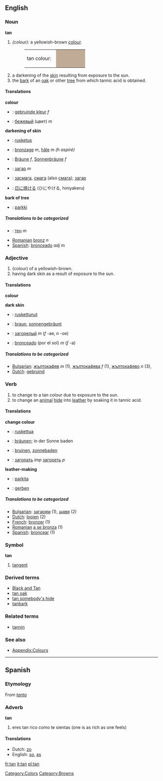 {{Wikipedia}}
==English==

===Noun===
'''tan'''
#''(colour):'' a yellowish-brown [[color|colour]].
#:<table><tr><td>tan colour: &nbsp;</td><td bgcolor="#C0AC96" width="80">&nbsp; </td></tr></table>
#a darkening of the [[skin]] resulting from exposure to the sun.
#the [[bark]] of an [[oak]] or other [[tree]] from which tannic acid is obtained.

====Translations====
'''colour'''
{{top}}
*{{nl}}: [[gebruinde kleur]] ''f''
{{mid}}
*{{ru}}: [[:ru:бежевый|б<u>е</u>жевый]] (цвет) ''m''
{{bottom}}

'''darkening of skin'''
{{top}}
*{{fi}}: [[rusketus]]
*{{fr}}: [[:fr:bronzage|bronz<u>a</u>ge]] ''m'', [[:fr:hâle|hâle]] ''m'' ''(h aspiré)''
*{{de}}: [[Bräune|Br<u>äu</u>ne]] ''f'', [[Sonnenbräune|S<u>o</u>nnenbräune]] ''f''
{{mid}}
*{{ru}}: [[:ru:загар|заг<u>а</u>р]] ''m''
*{{uk}}: [[:uk:засмага|засм<u>а</u>га]], [[:uk:смага|см<u>а</u>га]] (also [[:uk:смага|смаг<u>а</u>]]); [[:uk:загар|заг<u>а</u>р]]
*{{ja}}: [[日に焼ける]] (ひにやける, hiniyakeru)
{{bottom}}

'''bark of tree'''
{{top}}
*{{fi}}: [[parkki]]
{{mid}}
{{bottom}}

=====Translations to be categorized=====
{{checktrans}}
<!--Remove this section once all of the translations below have been moved into the tables above.-->

*{{bg}}: [[тен]] ''m''
<!--*{{de}}: [[Bräune]] ''f'' noone ever uses [[Bräunung]], and [[Lohe]] is an archaic word for "fire" (which may still be used in leather making)-->
*[[Romanian]] [[bronz]] ''n''
*[[Spanish]]: [[bronceado]] ''adj m''

=== Adjective ===
#(colour) of a yellowish-brown.
#having dark skin as a result of exposure to the sun.

==== Translations ====
'''colour'''
{{top}}
{{mid}}
{{bottom}}

'''dark skin'''
{{top}}
*{{fi}}: [[ruskettunut]]
*{{de}}: [[braun]], [[sonnengebräunt|s<u>o</u>nnengebräunt]]
{{mid}}
*{{ru}}: [[:ru:загорелый|загор<u>е</u>лый]] ''m'' (''f'' -ая, ''n'' -ое)
*{{es}}: [[bronceado|bronce<u>a</u>do]] (por el sol) ''m'' (''f'' -a)
{{bottom}}

=====Translations to be categorized=====
{{checktrans}}
<!--Remove this section once all of the translations below have been moved into the tables above.-->
*[[Bulgarian]]: [[жълтокафяв]] ''m'' (1), [[жълтокафява]] ''f'' (1), [[жълтокафяво]] ''n'' (3), 
*[[Dutch]]: [[gebruind]]

=== Verb ===
#to change to a tan colour due to exposure to the sun.
#to change an [[animal]] [[hide]] into [[leather]] by soaking it in tannic acid.

====Translations====
'''change colour'''
{{top}}
*{{fi}}: [[ruskettua]]
*{{de}}: [[bräunen]]; in der Sonne baden
{{mid}}
*{{nl}}: [[bruinen]], [[zonnebaden]]
*{{ru}}: [[:ru:загорать|загорать]] ''imp'' [[:ru:загореть|загореть]] ''p''
{{bottom}}

'''leather-making'''
{{top}}
*{{fi}}: [[parkita]]
{{mid}}
*{{de}}: [[gerben]]
{{bottom}}

=====Translations to be categorized=====
{{checktrans}}
<!--Remove this section once all of the translations below have been moved into the tables above.-->

*[[Bulgarian]]: [[загарям]] (1), [[щавя]] (2)
*[[Dutch]]: [[looien]] (2)
*[[French]]: [[bronzer]] (1)
*[[Romanian]] [[a se bronza]] (1)
*[[Spanish]]: [[broncear]] (1)

===Symbol===
'''tan'''

#{{trigonometry}} [[tangent]]

===Derived terms===
*[[Black and Tan]]
*[[tan oak]]
*[[tan somebody's hide]]
*[[tanbark]]

===Related terms===
*[[tannin]]

===See also===
*[[Wiktionary_Appendix:Colours|Appendix:Colours]]

[[Category:Colors]]
[[Category:Browns]]

----

==Spanish==
===Etymology===
From ''[[tanto]]''

===Adverb===
'''tan'''

# eres tan rico como te sientas (one is as rich as one feels)

====Translations====
*Dutch: [[zo]]
*English: [[so]], [[as]]

[[fr:tan]]
[[it:tan]]
[[pl:tan]]